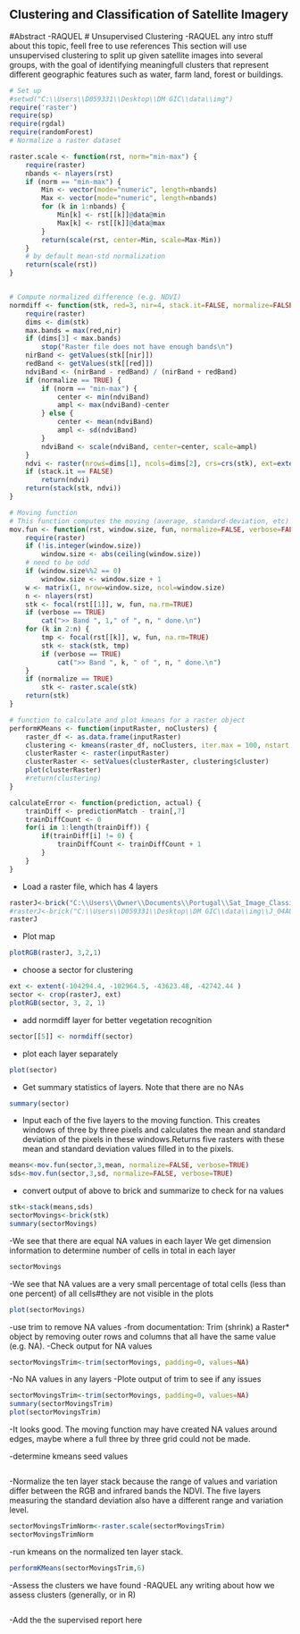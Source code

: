 Clustering and Classification of Satellite Imagery
----------------------------------------------------
#Abstract
-RAQUEL
# Unsupervised Clustering
-RAQUEL any intro stuff about this topic, feell free to use references
This section will use unsupervised clustering to split up given satellite images into several groups,
with the goal of identifying meaningfull clusters that represent different geographic features such as water, farm land, forest or buildings.

```r
# Set up
#setwd("C:\\Users\\D059331\\Desktop\\DM GIC\\data\\img")
require('raster')
require(sp)
require(rgdal)
require(randomForest)
# Normalize a raster dataset

raster.scale <- function(rst, norm="min-max") {
	require(raster)
	nbands <- nlayers(rst)
	if (norm == "min-max") {
		Min <- vector(mode="numeric", length=nbands)
		Max <- vector(mode="numeric", length=nbands)
		for (k in 1:nbands) {
			Min[k] <- rst[[k]]@data@min
			Max[k] <- rst[[k]]@data@max
		}
		return(scale(rst, center=Min, scale=Max-Min))
	}
	# by default mean-std normalization
	return(scale(rst))
}


# Compute normalized difference (e.g. NDVI)
normdiff <- function(stk, red=3, nir=4, stack.it=FALSE, normalize=FALSE, norm="min-max") {
	require(raster)
	dims <- dim(stk)
	max.bands = max(red,nir)
	if (dims[3] < max.bands)
		stop("Raster file does not have enough bands\n")
	nirBand <- getValues(stk[[nir]])
	redBand <- getValues(stk[[red]])
	ndviBand <- (nirBand - redBand) / (nirBand + redBand)
	if (normalize == TRUE) {
		if (norm == "min-max") {
			center <- min(ndviBand)
			ampl <- max(ndviBand)-center
		} else {
			center <- mean(ndviBand)
			ampl <- sd(ndviBand)
		}
		ndviBand <- scale(ndviBand, center=center, scale=ampl)
	}
	ndvi <- raster(nrows=dims[1], ncols=dims[2], crs=crs(stk), ext=extent(stk), resolution=res(stk), vals=ndviBand)
	if (stack.it == FALSE)
		return(ndvi)
	return(stack(stk, ndvi))
}

# Moving function
# This function computes the moving (average, standard-deviation, etc) of a raster dataset
mov.fun <- function(rst, window.size, fun, normalize=FALSE, verbose=FALSE) {
	require(raster)
	if (!is.integer(window.size))
		window.size <- abs(ceiling(window.size))
	# need to be odd
	if (window.size%%2 == 0)
		window.size <- window.size + 1
	w <- matrix(1, nrow=window.size, ncol=window.size)
	n <- nlayers(rst)
	stk <- focal(rst[[1]], w, fun, na.rm=TRUE)
	if (verbose == TRUE)
		cat(">> Band ", 1," of ", n, " done.\n")
	for (k in 2:n) {
		tmp <- focal(rst[[k]], w, fun, na.rm=TRUE)
		stk <- stack(stk, tmp)
		if (verbose == TRUE)
			cat(">> Band ", k, " of ", n, " done.\n")
	}
	if (normalize == TRUE)
		stk <- raster.scale(stk)
	return(stk)
}

# function to calculate and plot kmeans for a raster object
performKMeans <- function(inputRaster, noClusters) {
	raster_df <- as.data.frame(inputRaster)
	clustering <- kmeans(raster_df, noClusters, iter.max = 100, nstart = 10)
	clusterRaster <- raster(inputRaster)
	clusterRaster <- setValues(clusterRaster, clustering$cluster)
	plot(clusterRaster)
	#return(clustering)
}

calculateError <- function(prediction, actual) {
	trainDiff <- predictionMatch - train[,7]
	trainDiffCount <- 0
	for(i in 1:length(trainDiff)) {
		if(trainDiff[i] != 0) {
			trainDiffCount <- trainDiffCount + 1
		}
	}
}
```

- Load a raster file, which has 4 layers
```r
rasterJ<-brick("C:\\Users\\Owner\\Documents\\Portugal\\Sat_Image_Classification\\data\\data\\img\\J_04AUG14112729-M2AS-000000137917_01_P001_etrs89.TIF")
#rasterJ<-brick("C:\\Users\\D059331\\Desktop\\DM GIC\\data\\img\\J_04AUG14112729-M2AS-000000137917_01_P001_etrs89.TIF")
rasterJ
```
- Plot map
```r
plotRGB(rasterJ, 3,2,1)
```

- choose a sector for clustering
```r
ext <- extent(-104294.4, -102964.5, -43623.48, -42742.44 )
sector <- crop(rasterJ, ext)
plotRGB(sector, 3, 2, 1)
```

- add normdiff layer for better vegetation recognition
```r
sector[[5]] <- normdiff(sector)
```
- plot each layer separately
```r
plot(sector)
```

- Get summary statistics of layers. Note that there are no NAs
```r
summary(sector)
```
- Input each of the five layers to the moving function. This creates windows of three by three pixels and calculates the mean and standard deviation of the pixels in these windows.Returns five rasters with these mean and standard deviation values filled in to the pixels.
```r
means<-mov.fun(sector,3,mean, normalize=FALSE, verbose=TRUE)
sds<-mov.fun(sector,3,sd, normalize=FALSE, verbose=TRUE)
```

- convert output of above to brick and summarize to check for na values
```r
stk<-stack(means,sds)
sectorMovings<-brick(stk)
summary(sectorMovings)
```

-We see that there are equal NA values in each layer
We get dimension information to determine number of cells in total in each layer
```r
sectorMovings
```

-We see that NA values are a very small percentage of total cells (less than one percent) of all cells#they are not visible in the plots
```r
plot(sectorMovings)
```

-use trim to remove NA values
-from documentation: Trim (shrink) a Raster* object by removing outer rows and columns that all have the same value (e.g. NA). 
-Check output for NA values
```r

sectorMovingsTrim<-trim(sectorMovings, padding=0, values=NA)

```
-No NA values in any layers
-Plote output of trim to see if any issues
```r
sectorMovingsTrim<-trim(sectorMovings, padding=0, values=NA)
summary(sectorMovingsTrim)
plot(sectorMovingsTrim)
```
-It looks good. The moving function may have created NA values around edges, maybe where a full three by three grid could not be made.

-determine kmeans seed values
```r

```


-Normalize the ten layer stack because the range of values and variation differ between the RGB and infrared bands the NDVI. The five layers measuring the standard deviation also have a different range and variation level.
```r
sectorMovingsTrimNorm<-raster.scale(sectorMovingsTrim)
sectorMovingsTrimNorm
```

-run kmeans on the normalized ten layer stack.
```r
performKMeans(sectorMovingsTrim,6)
```


-Assess the clusters we have found
-RAQUEL any writing about how we assess clusters (generally, or in R)
```r

```
-Add the the supervised report here
